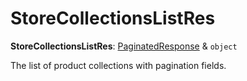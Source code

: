 
# StoreCollectionsListRes

 **StoreCollectionsListRes**: [PaginatedResponse](../interfaces/medusa.PaginatedResponse.mdx) & `object`

The list of product collections with pagination fields.

